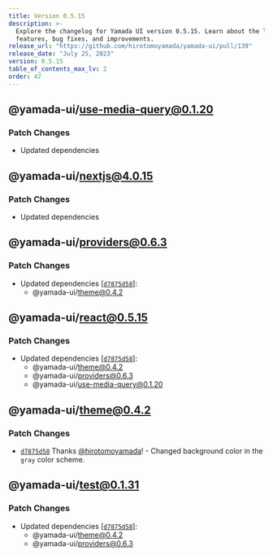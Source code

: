 ```yaml
---
title: Version 0.5.15
description: >-
  Explore the changelog for Yamada UI version 0.5.15. Learn about the latest
  features, bug fixes, and improvements.
release_url: "https://github.com/hirotomoyamada/yamada-ui/pull/139"
release_date: "July 25, 2023"
version: 0.5.15
table_of_contents_max_lv: 2
order: 47
---
```


## @yamada-ui/use-media-query@0.1.20

### Patch Changes

- Updated dependencies

## @yamada-ui/nextjs@4.0.15

### Patch Changes

- Updated dependencies

## @yamada-ui/providers@0.6.3

### Patch Changes

- Updated dependencies \[[`d7875d58`](https://github.com/hirotomoyamada/yamada-ui/commit/d7875d585317e3f05ed97268a9d4227c3fbb310d)]:
  - @yamada-ui/theme@0.4.2

## @yamada-ui/react@0.5.15

### Patch Changes

- Updated dependencies \[[`d7875d58`](https://github.com/hirotomoyamada/yamada-ui/commit/d7875d585317e3f05ed97268a9d4227c3fbb310d)]:
  - @yamada-ui/theme@0.4.2
  - @yamada-ui/providers@0.6.3
  - @yamada-ui/use-media-query@0.1.20

## @yamada-ui/theme@0.4.2

### Patch Changes

- [`d7875d58`](https://github.com/hirotomoyamada/yamada-ui/commit/d7875d585317e3f05ed97268a9d4227c3fbb310d) Thanks [@hirotomoyamada](https://github.com/hirotomoyamada)! - Changed background color in the `gray` color scheme.

## @yamada-ui/test@0.1.31

### Patch Changes

- Updated dependencies \[[`d7875d58`](https://github.com/hirotomoyamada/yamada-ui/commit/d7875d585317e3f05ed97268a9d4227c3fbb310d)]:
  - @yamada-ui/theme@0.4.2
  - @yamada-ui/providers@0.6.3
